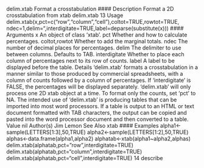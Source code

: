 
delim.xtab Format a crosstabulation
#### Description
Format a 2D crosstabulation from xtab
delim.xtab 13
Usage
delim.xtab(x,pct=c("row","column","cell"),coltot=TRUE,rowtot=TRUE,
ndec=1,delim="\t",interdigitate=TRUE,label=deparse(substitute(x)))
#### Arguments 
x An object of class ‘xtab’.
pct Whether and how to calculate percentages.
coltot,rowtot Whether to add the marginal totals.
ndec The number of decimal places for percentages.
delim The delimiter to use between columns. Defaults to TAB.
interdigitate Whether to place each column of percentages next to its row of counts.
label A label to be displayed before the table.
Details
‘delim.xtab’ formats a crosstabulation in a manner similar to those produced by commercial
spreadsheets, with a column of counts followed by a column of percentages. If ‘interdigitate’
is FALSE, the percentages will be displayed separately.
‘delim.xtab’ will only process one 2D xtab object at a time.
To format only the counts, set ‘pct’ to NA.
The intended use of ‘delim.xtab’ is producing tables that can be imported into most word processors.
If a table is output to an HTML or text document formatted with TAB characters, the output
can be copied and pasted into the word processor document and then converted to a table.
Value
nil
Author(s)
Jim Lemon
See Also
xtab
#### Examples 
alpha1<-sample(LETTERS[1:3],50,TRUE)
alpha2<-sample(LETTERS[1:2],50,TRUE)
alphas<-data.frame(alpha1,alpha2)
alphatab<-xtab(alpha1~alpha2,alphas)
delim.xtab(alphatab,pct="row",interdigitate=TRUE)
delim.xtab(alphatab,pct="column",interdigitate=TRUE)
delim.xtab(alphatab,pct="cell",interdigitate=TRUE)
14 describe
